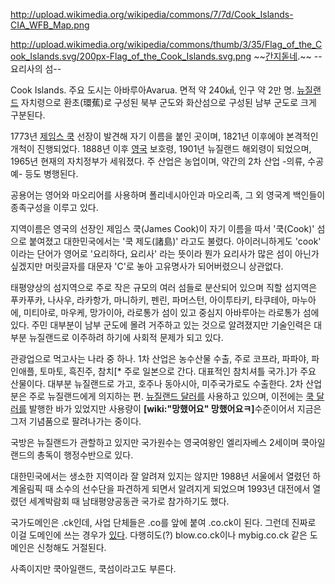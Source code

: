 http://upload.wikimedia.org/wikipedia/commons/7/7d/Cook_Islands-CIA_WFB_Map.png

http://upload.wikimedia.org/wikipedia/commons/thumb/3/35/Flag_of_the_Cook_Islands.svg/200px-Flag_of_the_Cook_Islands.svg.png
~~[[간지]]돋네.~~ --요리사의 섬--

Cook Islands. 주요 도시는 아바루아Avarua. 면적 약 240㎢, 인구 약 2만 명. [[뉴질랜드]] 자치령으로 환초(環蕉)로 구성된 북부 군도와 화산섬으로 구성된 남부 군도로 크게 구분된다.

1773년 [[제임스 쿡]] 선장이 발견해 자기 이름을 붙인 곳이며, 1821년 이후에야 본격적인 개척이 진행되었다. 1888년 이후 [[영국]] 보호령, 1901년 뉴질랜드 해외령이 되었으며, 1965년 현재의 자치정부가 세워졌다. 주 산업은 농업이며, 약간의 2차 산업 -의류, 수공예- 등도 병행된다.

공용어는 영어와 마오리어를 사용하며 폴리네시아인과 마오리족, 그 외 영국계 백인들이 종족구성을 이루고 있다.

지역이름은 영국의 선장인 제임스 쿡(James Cook)이 자기 이름을 따서 '쿡(Cook)' 섬으로 붙여졌고 대한민국에서는 '쿡 제도(諸島)' 라고도 불렸다. 아이러니하게도 'cook' 이라는 단어가 영어로 '요리하다, 요리사' 라는 뜻이라 뭔가 요리사가 많은 섬이 아닌가 싶겠지만 머릿글자를 대문자 'C'로 놓아 고유명사가 되어버렸으니 상관없다.

태평양상의 섬지역으로 주로 작은 규모의 여러 섬들로 분산되어 있으며 직할 섬지역은 푸카푸카, 나사우, 라카항가, 마니하키, 펜린, 파머스턴, 아이투타키, 타쿠테아, 마누아에, 미티아로, 마우케, 망가이아, 라로통가 섬이 있고 중심지 아바루아는 라로통가 섬에 있다. 주민 대부분이 남부 군도에 몰려 거주하고 있는 것으로 알려졌지만 기술인력은 대부분 뉴질랜드로 이주하려 하기에 사회적 문제가 되고 있다.

관광업으로 먹고사는 나라 중 하나. 1차 산업은 농수산물 수출, 주로 코프라, 파파야, 파인애플, 토마토, 흑진주, 참치[* 주로 일본으로 간다. 대표적인 참치셔틀 국가.]가 주요 산물이다. 대부분 뉴질랜드로 가고, 호주나 동아시아, 미주국가로도 수출한다. 2차 산업분은 주로 뉴질랜드에게 의지하는 편. [[뉴질랜드 달러]]를 사용하고 있으며, 이전에는 [[쿡 달러]]를 발행한 바가 있었지만 사용량이 '''[wiki:"망했어요" 망했어요ㅋ]'''수준이어서 지금은 그저 기념품으로 팔려나가는 중이다.

국방은 뉴질랜드가 관할하고 있지만 국가원수는 영국여왕인 엘리자베스 2세이며 쿡아일랜드의 총독이 행정수반으로 있다.

대한민국에서는 생소한 지역이라 잘 알려져 있지는 않지만 1988년 서울에서 열렸던 하계올림픽 때 소수의 선수단을 파견하게 되면서 알려지게 되었으며 1993년 대전에서 열렸던 세계박람회 때 남태평양공동관 국가로 참가하기도 했다.

국가도메인은 .ck인데, 사업 단체들은 .co를 앞에 붙여 .co.ck이 된다. 그런데 진짜로 이걸 도메인에 쓰는 경우가 [http://www.trashbat.co.ck/ 있][http://www.yellowpages.co.ck/ 다]. 다행히도(?) blow.co.ck이나 mybig.co.ck 같은 도메인은 신청해도 거절된다.

사족이지만 쿡아일랜드, 쿡섬이라고도 부른다.
